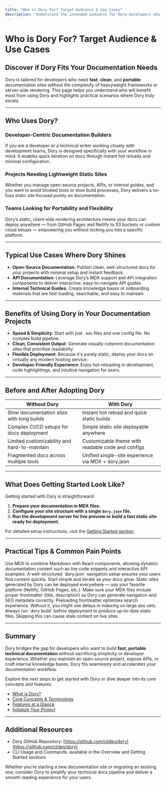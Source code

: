 ```yaml
---
title: "Who is Dory For? Target Audience & Use Cases"
description: "Understand the intended audience for Dory—developers who want fast, clean, and portable documentation sites. Explore common scenarios and projects where Dory shines, like open-source docs, API documentation, and internal technical guides."
---
```


# Who is Dory For? Target Audience & Use Cases

## Discover if Dory Fits Your Documentation Needs

Dory is tailored for developers who need **fast**, **clean**, and **portable** documentation sites without the complexity of heavyweight frameworks or server-side rendering. This page helps you understand who will benefit most from using Dory and highlights practical scenarios where Dory truly excels.

---

## Who Uses Dory?

### Developer-Centric Documentation Builders
If you are a developer or a technical writer working closely with development teams, Dory is designed specifically with your workflow in mind. It enables quick iteration on docs through instant hot reloads and minimal configuration.

### Projects Needing Lightweight Static Sites
Whether you manage open-source projects, APIs, or internal guides, and you want to avoid bloated tools or slow build processes, Dory delivers a no-fuss static site focused purely on documentation.

### Teams Looking for Portability and Flexibility
Dory’s static, client-side rendering architecture means your docs can deploy anywhere — from GitHub Pages and Netlify to S3 buckets or custom cloud setups — empowering you without locking you into a specific platform.

---

## Typical Use Cases Where Dory Shines

- **Open-Source Documentation**: Publish clean, well-structured docs for your projects with minimal setup and instant feedback.
- **API Documentation**: Leverage Dory’s MDX support and API integration components to deliver interactive, easy-to-navigate API guides.
- **Internal Technical Guides**: Create knowledge bases or onboarding materials that are fast-loading, searchable, and easy to maintain.

---

## Benefits of Using Dory in Your Documentation Projects

- **Speed & Simplicity**: Start with just `.mdx` files and one config file. No complex build pipeline.
- **Clean, Consistent Output**: Generate visually coherent documentation sites that prioritize readability.
- **Flexible Deployment**: Because it's purely static, deploy your docs on virtually any modern hosting service.
- **Developer-Friendly Experience**: Enjoy hot-reloading in development, code highlightings, and intuitive navigation for users.

---

## Before and After Adopting Dory

| Without Dory                                  | With Dory                                         |
|----------------------------------------------|--------------------------------------------------|
| Slow documentation sites with long builds    | Instant hot reload and quick static builds       |
| Complex CI/CD setups for docs deployment      | Simple static site deployable anywhere            |
| Limited customizability and hard-to-maintain | Customizable theme with readable code and configs |
| Fragmented docs across multiple tools         | Unified single-site experience via MDX + dory.json|

---

## What Does Getting Started Look Like?

Getting started with Dory is straightforward:

1. **Prepare your documentation in MDX files.**
2. **Configure your site structure with a single `dory.json` file.**
3. **Run the development server for live preview or build a fast static site ready for deployment.**

For detailed setup instructions, visit the [Getting Started section](/getting-started/project-setup/create-project).


---

## Practical Tips & Common Pain Points

<AccordionGroup title="Practical Tips for Using Dory">
  <Accordion title="Leverage MDX to Create Rich Content">
  Use MDX to combine Markdown with React components, allowing dynamic documentation content such as live code snippets and interactive API examples.
  </Accordion>
  <Accordion title="Organize Navigation Thoughtfully">
  A well-structured `dory.json` navigation setup ensures your users find content quickly. Start simple and iterate as your docs grow.
  </Accordion>
  <Accordion title="Optimize for Deployment">
  Static sites generated by Dory can be deployed everywhere — use your favorite platform (Netlify, GitHub Pages, etc.).
  </Accordion>
</AccordionGroup>

<AccordionGroup title="Common Pitfalls & How to Avoid Them">
  <Accordion title="Ignoring Frontmatter Metadata">
  Make sure your MDX files include proper frontmatter (title, description) so Dory can generate navigation and SEO metadata correctly.
  </Accordion>
  <Accordion title="Underestimating Search Index Prerequisites">
  Preloading frontmatter optimizes search experience. Without it, you might see delays in indexing on large doc sets.
  </Accordion>
  <Accordion title="Forgetting Build Before Deployment">
  Always run `dory build` before deployment to produce up-to-date static files. Skipping this can cause stale content on live sites.
  </Accordion>
</AccordionGroup>

---

## Summary

Dory bridges the gap for developers who want to build **fast, portable technical documentation** without sacrificing simplicity or developer experience. Whether you maintain an open-source project, expose APIs, or craft internal knowledge bases, Dory fits seamlessly and accelerates your documentation workflow.

Explore the next steps to get started with Dory or dive deeper into its core concepts and features:

- [What is Dory?](./what-is-dory)
- [Core Concepts & Terminology](./core-concepts-terminology)
- [Features at a Glance](../../feature-overview/features-at-a-glance)
- [Initialize Your Project](../../getting-started/project-setup/create-project)

---

## Additional Resources

- Dory GitHub Repository: [https://github.com/clidey/dory](https://github.com/clidey/dory)
- CLI Usage and Commands: available in the Overview and Getting Started sections


<Tip>
Whether you're starting a new documentation site or migrating an existing one, consider Dory to simplify your technical docs pipeline and deliver a smooth reading experience for your users.
</Tip>
